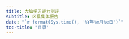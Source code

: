 ```yaml
---
title: 大脑学习能力测评
subtitle: 区县集体报告
date: "`r format(Sys.time(), '%Y年%m月%e日')`"
toc-title: "目录"
---
```

